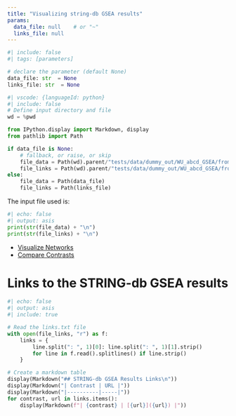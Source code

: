 ```yaml
---
title: "Visualizing string-db GSEA results"
params:
  data_file: null    # or "~"
  links_file: null
---
```


```python
#| include: false
#| tags: [parameters]

# declare the parameter (default None)
data_file: str  = None
links_file: str  = None
```
```python
#| vscode: {languageId: python}
#| include: false
# Define input directory and file
wd = %pwd

from IPython.display import Markdown, display
from pathlib import Path

if data_file is None:
    # fallback, or raise, or skip
    file_data = Path(wd).parent/"tests/data/dummy_out/WU_abcd_GSEA/from_rnk"/"WUabcd_string_gsea_results_long.xlsx"
    file_links = Path(wd).parent/"tests/data/dummy_out/WU_abcd_GSEA/from_rnk"/"links.txt"
else:
    file_data = Path(data_file)
    file_links = Path(links_file)

```

The input file used is:

```python
#| echo: false
#| output: asis
print(str(file_data) + "\n")
print(str(file_links) + "\n")
```



- [Visualize Networks](VisualizeNetworks.qmd)
- [Compare Contrasts](VisualizeMultipleContrastsGSEA.qmd)



# Links to the STRING-db GSEA results


```python
#| echo: false
#| output: asis
#| include: true

# Read the links.txt file
with open(file_links, "r") as f:
    links = {
        line.split(": ", 1)[0]: line.split(": ", 1)[1].strip()
        for line in f.read().splitlines() if line.strip()
    }

# Create a markdown table
display(Markdown("## STRING-db GSEA Results Links\n"))
display(Markdown("| Contrast | URL |"))
display(Markdown("|----------|-----|"))
for contrast, url in links.items():
    display(Markdown(f"| {contrast} | [{url}]({url}) |"))
```










